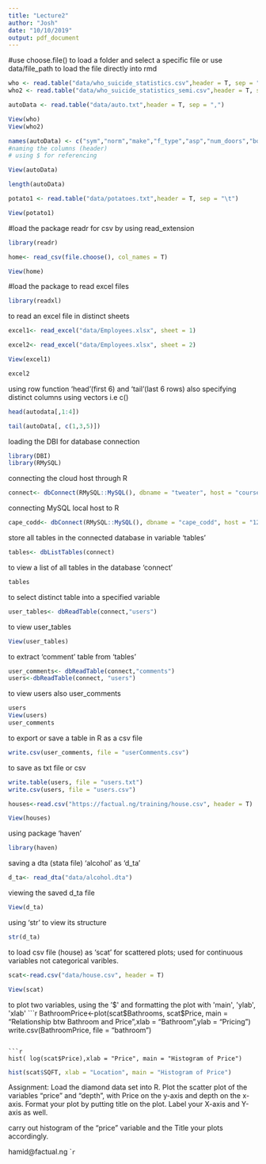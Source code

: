 ```yaml
---
title: "Lecture2"
author: "Josh"
date: "10/10/2019"
output: pdf_document
---
```


#use choose.file() to load a folder and select a specific file  or use data/file_path to load the file directly into rmd
```r
who <- read.table("data/who_suicide_statistics.csv",header = T, sep = ",")
who2 <- read.table("data/who_suicide_statistics_semi.csv",header = T, sep = ";")


```

```r
autoData <- read.table("data/auto.txt",header = T, sep = ",")
```

```r
View(who)
View(who2)
```


```r
names(autoData) <- c("sym","norm","make","f_type","asp","num_doors","body_style","drive_wheel","engine_loc","wheel_base","length","width","height","curb_weight","engine_type","num_cyl","eng_size","fuel_type","bore","stroke","comp","horse","peak_rpm","city_mpg","highway","price")
#naming the columns (header)
# using $ for referencing
```

```r
View(autoData)
```

```r
length(autoData)
```

```r
potato1 <- read.table("data/potatoes.txt",header = T, sep = "\t")
```

```r
View(potato1)
```

#load the package  readr for csv by using read_extension
```r
library(readr)
```

```r
home<- read_csv(file.choose(), col_names = T)
```

```r
View(home)
```

#load the package to read excel files
```r
library(readxl)
```
to read an excel file in distinct sheets
```r

excel1<- read_excel("data/Employees.xlsx", sheet = 1)
```

```r
excel2<- read_excel("data/Employees.xlsx", sheet = 2)

```

```r
View(excel1)
```

```r
excel2
```

using row function 'head'(first 6) and 'tail'(last 6 rows)
also specifying distinct columns using vectors i.e c()
```r
head(autodata[,1:4])
```

```r
tail(autoData[, c(1,3,5)])
```

loading the DBI for database connection
```r
library(DBI)
library(RMySQL)
```

connecting the cloud host through R

```r
connect<- dbConnect(RMySQL::MySQL(), dbname = "tweater", host = "courses.csrrinzqubik.us-east-1.rds.amazonaws.com", port = 3306, user = 'student', password = 'datacamp')
```


connecting MySQL local host to R
```r
cape_codd<- dbConnect(RMySQL::MySQL(), dbname = "cape_codd", host = "127.0.0.1", port = 3306, user = 'root', password = 'Adeniyi96@123')
```


store all tables in the connected database in variable 'tables'
```r
tables<- dbListTables(connect)
```
to view  a list of all tables in the database 'connect'

```r
tables
```
to select distinct table into a specified variable
```r
user_tables<- dbReadTable(connect,"users")

```

to view user_tables
```r
View(user_tables)
```
to extract 'comment' table from 'tables'
```r
user_comments<- dbReadTable(connect,"comments")
users<-dbReadTable(connect, "users")
```



to view users also user_comments
```r
users
View(users)
user_comments

```
to export or save a table in R as a csv file
```r
write.csv(user_comments, file = "userComments.csv")
```
to save as txt file or csv
```r
write.table(users, file = "users.txt")
write.csv(users, file = "users.csv")
```

```r
houses<-read.csv("https://factual.ng/training/house.csv", header = T)
```

```r
View(houses)
```
using package 'haven'
```r
library(haven)
```
saving a dta (stata file) 'alcohol' as 'd_ta'
```r
d_ta<- read_dta("data/alcohol.dta")
```
viewing the saved d_ta file
```r
View(d_ta)

```
using 'str' to view its structure
```r
str(d_ta)
```

to load csv file (house) as 'scat' for scattered plots; used for continuous variables not categorical varibles.
```r
scat<-read.csv("data/house.csv", header = T)
```


```r
View(scat)
```
to plot two variables, using the '$' and formatting the plot with 'main', 'ylab', 'xlab'
```r

BathroomPrice<-plot(scat$Bathrooms, scat$Price, main = "Relationship btw Bathroom and Price",xlab = "Bathroom",ylab = "Pricing")
write.csv(BathroomPrice, file = "bathroom")
```

```r
hist( log(scat$Price),xlab = "Price", main = "Histogram of Price")
```


```r
hist(scat$SQFT, xlab = "Location", main = "Histogram of Price")
```




Assignment:
Load the diamond data set into R. Plot the scatter plot of the variables "price" and "depth", with Price on the y-axis and depth on the x-axis.
Format your plot by putting title on the plot.
Label your X-axis and Y-axis as well.

carry out histogram of the "price" variable and the Title your plots accordingly.

hamid@factual.ng
```r
``